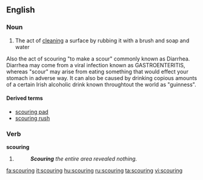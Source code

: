 ==English==

===Noun===
{{en-noun}}

#The act of [[clean]]ing a surface by rubbing it with a brush and soap and water
Also the act of scouring "to make a scour" commonly known as Diarrhea. Diarrhea may come from a viral infection known as GASTROENTERITIS, whereas "scour" may arise from eating something that would effect your stomach in adverse way. It can also be caused by drinking copious amounts of a certain Irish alcoholic drink known throughtout the world as "guinness".
====Derived terms====
*[[scouring pad]]
*[[scouring rush]]

===Verb===
'''scouring'''

# {{present participle of|scour}}
#:'''''Scouring''' the entire area revealed nothing.''

[[fa:scouring]]
[[it:scouring]]
[[hu:scouring]]
[[ru:scouring]]
[[ta:scouring]]
[[vi:scouring]]